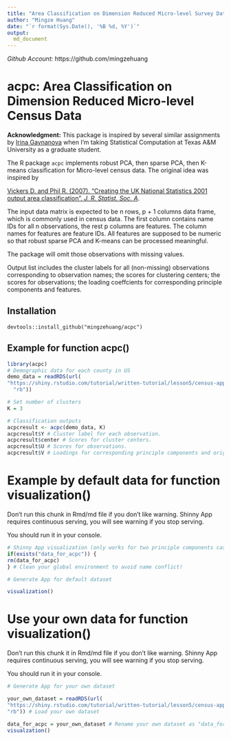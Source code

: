 ```yaml
---
title: "Area Classification on Dimension Reduced Micro-level Survey Data"
author: "Mingze Huang"
date: "`r format(Sys.Date(), '%B %d, %Y')`"
output:
  md_document
---
```

*Github Account:* https://github.com/mingzehuang


# acpc: Area Classification on Dimension Reduced Micro-level Census Data

**Acknowledgment:** This package is inspired by several similar assignments by [Irina Gaynanova](https://irinagain.github.io/) when I'm taking Statistical Computation at Texas A&M University as a graduate student.


The R package `acpc` implements robust PCA, then sparse PCA, then K-means classification for Micro-level census data. The original idea was inspired by

[Vickers D. and Phil R. (2007). "Creating the UK National Statistics 2001 output area classification". *J. R. Statist. Soc. A*](https://rss.onlinelibrary.wiley.com/doi/epdf/10.1111/j.1467-985X.2007.00466.x).

The input data matrix is expected to be n rows, p + 1 columns data frame, which is commonly used in census data. The first column contains name IDs for all n observations, the rest p columns are features. The column names for features are feature IDs. All features are supposed to be numeric so that robust sparse PCA and K-means can be processed meaningful.

The package will omit those observations with missing values.

Output list includes the cluster labels for all (non-missing) observations corresponding to observation names; the scores for clustering centers; the scores for observations; the loading coeffcients for corresponding principle components and features.


## Installation

```install
devtools::install_github("mingzehuang/acpc")
```

## Example for function acpc()

```r
library(acpc)
# Demographic data for each county in US
demo_data = readRDS(url(
"https://shiny.rstudio.com/tutorial/written-tutorial/lesson5/census-app/data/counties.rds",
  "rb"))

# Set number of clusters
K = 3

# Classification outputs
acpcresult <- acpc(demo_data, K)
acpcresult$Y # Cluster label for each observation.
acpcresult$center # Scores for cluster centers.
acpcresult$U # Scores for observations.
acpcresult$V # Loadings for corresponding principle components and original features.
```

# Example by default data for function visualization()

Don't run this chunk in Rmd/md file if you don't like warning. Shinny App requires continuous serving, you will see warning if you stop serving.

You should run it in your console.

```r
# Shinny App visualization (only works for two principle components case!)
if(exists("data_for_acpc")) {
rm(data_for_acpc)
} # Clean your global environment to avoid name conflict!

# Generate App for default dataset

visualization()
```

# Use your own data for function visualization()

Don't run this chunk it in Rmd/md file if you don't like warning. Shinny App requires continuous serving, you will see warning if you stop serving.

You should run it in your console.

```r
# Generate App for your own dataset

your_own_dataset = readRDS(url(
"https://shiny.rstudio.com/tutorial/written-tutorial/lesson5/census-app/data/counties.rds",
"rb")) # Load your own dataset

data_for_acpc = your_own_dataset # Rename your own dataset as "data_for_acpc"!
visualzation()
```